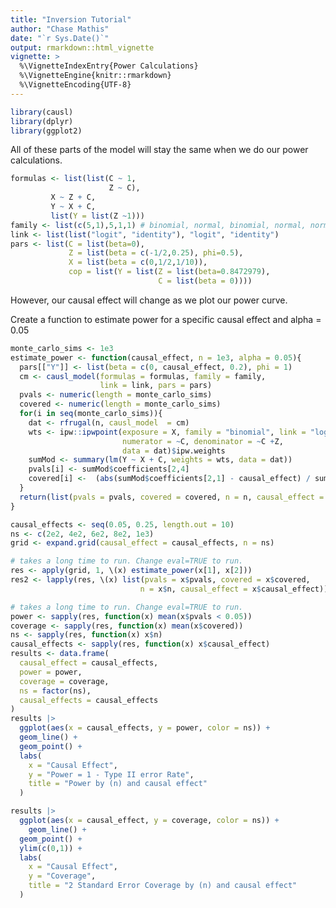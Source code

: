 ```yaml
---
title: "Inversion Tutorial"
author: "Chase Mathis"
date: "`r Sys.Date()`"
output: rmarkdown::html_vignette
vignette: >
  %\VignetteIndexEntry{Power Calculations}
  %\VignetteEngine{knitr::rmarkdown}
  %\VignetteEncoding{UTF-8}
---
```


```r
library(causl)
library(dplyr)
library(ggplot2)
```

All of these parts of the model will stay the same when we do our power calculations.

```r
formulas <- list(list(C ~ 1,
                      Z ~ C),
         X ~ Z + C,
         Y ~ X + C,
         list(Y = list(Z ~1)))
family <- list(c(5,1),5,1,1) # binomial, normal, binomial, normal, normal
link <- list(list("logit", "identity"), "logit", "identity")
pars <- list(C = list(beta=0),
             Z = list(beta = c(-1/2,0.25), phi=0.5),
             X = list(beta = c(0,1/2,1/10)),
             cop = list(Y = list(Z = list(beta=0.8472979), 
                                 C = list(beta = 0)))) 
```

However, our causal effect will change as we plot our power curve. 


Create a function to estimate power for a specific causal effect and alpha = 0.05
```r
monte_carlo_sims <- 1e3
estimate_power <- function(causal_effect, n = 1e3, alpha = 0.05){
  pars[["Y"]] <- list(beta = c(0, causal_effect, 0.2), phi = 1)
  cm <- causl_model(formulas = formulas, family = family, 
                    link = link, pars = pars)
  pvals <- numeric(length = monte_carlo_sims)
  covered <- numeric(length = monte_carlo_sims)
  for(i in seq(monte_carlo_sims)){
    dat <- rfrugal(n, causl_model  = cm)
    wts <- ipw::ipwpoint(exposure = X, family = "binomial", link = "logit",
                         numerator = ~C, denominator = ~C +Z,
                         data = dat)$ipw.weights
    sumMod <- summary(lm(Y ~ X + C, weights = wts, data = dat))
    pvals[i] <- sumMod$coefficients[2,4]
    covered[i] <-  (abs(sumMod$coefficients[2,1] - causal_effect) / sumMod$coefficients[2,2]) < 2
  }
  return(list(pvals = pvals, covered = covered, n = n, causal_effect = causal_effect))
}

causal_effects <- seq(0.05, 0.25, length.out = 10)
ns <- c(2e2, 4e2, 6e2, 8e2, 1e3)
grid <- expand.grid(causal_effect = causal_effects, n = ns)


```

```r
# takes a long time to run. Change eval=TRUE to run.
res <- apply(grid, 1, \(x) estimate_power(x[1], x[2]))
res2 <- lapply(res, \(x) list(pvals = x$pvals, covered = x$covered, 
                             n = x$n, causal_effect = x$causal_effect))


```


```r
# takes a long time to run. Change eval=TRUE to run.
power <- sapply(res, function(x) mean(x$pvals < 0.05))
coverage <- sapply(res, function(x) mean(x$covered))
ns <- sapply(res, function(x) x$n)
causal_effects <- sapply(res, function(x) x$causal_effect)
results <- data.frame(
  causal_effect = causal_effects,
  power = power,
  coverage = coverage,
  ns = factor(ns),
  causal_effects = causal_effects
)
results |> 
  ggplot(aes(x = causal_effects, y = power, color = ns)) + 
  geom_line() +
  geom_point() + 
  labs(
    x = "Causal Effect",
    y = "Power = 1 - Type II error Rate",
    title = "Power by (n) and causal effect"
  )

results |> 
  ggplot(aes(x = causal_effect, y = coverage, color = ns)) + 
    geom_line() +
  geom_point() + 
  ylim(c(0,1)) + 
  labs(
    x = "Causal Effect",
    y = "Coverage",
    title = "2 Standard Error Coverage by (n) and causal effect"
  )
  
```
